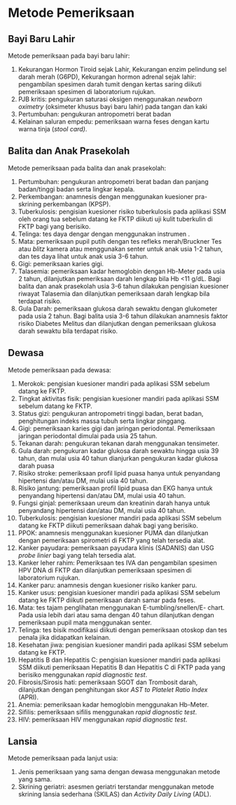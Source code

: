 # Metode Pemeriksaan
## Bayi Baru Lahir
Metode pemeriksaan pada bayi baru lahir:
1. Kekurangan Hormon Tiroid sejak Lahir, Kekurangan enzim pelindung sel darah merah (G6PD), Kekurangan hormon adrenal sejak lahir: pengambilan spesimen darah tumit dengan kertas saring diikuti pemeriksaan spesimen di laboratorium rujukan.
31. PJB kritis: pengukuran saturasi oksigen menggunakan _newborn oximetry_ (oksimeter khusus bayi baru lahir) pada tangan dan kaki
32. Pertumbuhan: pengukuran antropometri berat badan
33. Kelainan saluran empedu: pemeriksaan warna feses dengan kartu warna tinja (_stool card)_.

## Balita dan Anak Prasekolah
Metode pemeriksaan pada balita dan anak prasekolah:
1. Pertumbuhan: pengukuran antropometri berat badan dan panjang badan/tinggi badan serta lingkar kepala.
35. Perkembangan: anamnesis dengan menggunakan kuesioner pra- skrining perkembangan (KPSP).
36. Tuberkulosis: pengisian kuesioner risiko tuberkulosis pada aplikasi SSM oleh orang tua sebelum datang ke FKTP diikuti uji kulit tuberkulin di FKTP bagi yang berisiko.
37. Telinga: tes daya dengar dengan menggunakan instrumen .
38. Mata: pemeriksaan pupil putih dengan tes refleks merah/Bruckner Tes atau _blitz_ kamera atau menggunakan senter untuk anak usia 1-2 tahun, dan tes daya lihat untuk anak usia 3-6 tahun.
39. Gigi: pemeriksaan karies gigi.
40. Talasemia: pemeriksaan kadar hemoglobin dengan Hb-Meter pada usia 2 tahun, dilanjutkan pemeriksaan darah lengkap bila Hb \<11 g/dL. Bagi balita dan anak prasekolah usia 3-6 tahun dilakukan pengisian kuesioner riwayat Talasemia dan dilanjutkan pemeriksaan darah lengkap bila terdapat risiko.
41. Gula Darah: pemeriksaan glukosa darah sewaktu dengan glukometer pada usia 2 tahun. Bagi balita usia 3-6 tahun dilakukan anamnesis faktor risiko Diabetes Melitus dan dilanjutkan dengan pemeriksaan glukosa darah sewaktu bila terdapat risiko.
## Dewasa
Metode pemeriksaan pada dewasa:
1. Merokok: pengisian kuesioner mandiri pada aplikasi SSM sebelum datang ke FKTP.
2. Tingkat aktivitas fisik: pengisian kuesioner mandiri pada aplikasi SSM sebelum datang ke FKTP.
3. Status gizi: pengukuran antropometri tinggi badan, berat badan, penghitungan indeks massa tubuh serta lingkar pinggang.
4. Gigi: pemeriksaan karies gigi dan jaringan periodontal. Pemeriksaan jaringan periodontal dimulai pada usia 25 tahun.
5. Tekanan darah: pengukuran tekanan darah menggunakan tensimeter.
6. Gula darah: pengukuran kadar glukosa darah sewaktu hingga usia 39 tahun, dan mulai usia 40 tahun dianjurkan pengukuran kadar glukosa darah puasa
7. Risiko stroke: pemeriksaan profil lipid puasa hanya untuk penyandang hipertensi dan/atau DM, mulai usia 40 tahun.
8. Risiko jantung: pemeriksaan profil lipid puasa dan EKG hanya untuk penyandang hipertensi dan/atau DM, mulai usia 40 tahun.
9. Fungsi ginjal: pemeriksaan ureum dan kreatinin darah hanya untuk penyandang hipertensi dan/atau DM, mulai usia 40 tahun.
10. Tuberkulosis: pengisian kuesioner mandiri pada aplikasi SSM sebelum datang ke FKTP diikuti pemeriksaan dahak bagi yang berisiko.
11. PPOK: anamnesis menggunakan kuesioner PUMA dan dilanjutkan dengan pemeriksaan spirometri di FKTP yang telah tersedia alat.
12. Kanker payudara: pemeriksaan payudara klinis (SADANIS) dan USG _probe linier_ bagi yang telah tersedia alat.
13. Kanker leher rahim: Pemeriksaan tes IVA dan pengambilan spesimen HPV DNA di FKTP dan dilanjutkan pemeriksaan spesimen di laboratorium rujukan.
14. Kanker paru: anamnesis dengan kuesioner risiko kanker paru.
15. Kanker usus: pengisian kuesioner mandiri pada aplikasi SSM sebelum datang ke FKTP diikuti pemeriksaan darah samar pada feses.
16. Mata: tes tajam penglihatan menggunakan E-tumbling/snellen/E- chart. Pada usia lebih dari atau sama dengan 40 tahun dilanjutkan dengan pemeriksaan pupil mata menggunakan senter.
17. Telinga: tes bisik modifikasi diikuti dengan pemeriksaan otoskop dan tes penala jika didapatkan kelainan.
18. Kesehatan jiwa: pengisian kuesioner mandiri pada aplikasi SSM sebelum datang ke FKTP.
19. Hepatitis B dan Hepatitis C: pengisian kuesioner mandiri pada aplikasi SSM diikuti pemeriksaan Hepatitis B dan Hepatitis C di FKTP pada yang berisiko menggunakan _rapid diagnostic test_.
20. Fibrosis/Sirosis hati: pemeriksaan SGOT dan Trombosit darah, dilanjutkan dengan penghitungan skor _AST to Platelet Ratio Index_ (APRI).
21. Anemia: pemeriksaan kadar hemoglobin menggunakan Hb-Meter.
22. Sifilis: pemeriksaan sifilis menggunakan _rapid diagnostic test_.
23. HIV: pemeriksaan HIV menggunakan _rapid diagnostic test_.
## Lansia
Metode pemeriksaan pada lanjut usia:
1. Jenis pemeriksaan yang sama dengan dewasa menggunakan metode yang sama.
25. Skrining geriatri: asesmen geriatri terstandar menggunakan metode skrining lansia sederhana (SKILAS) dan _Activity Daily Living_ (ADL).
